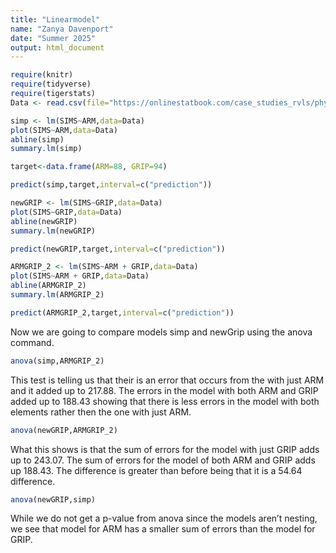```yaml
---
title: "Linearmodel"
name: "Zanya Davenport"
date: "Summer 2025"
output: html_document
---
```


```r
require(knitr)
require(tidyverse)
require(tigerstats)
Data <- read.csv(file="https://onlinestatbook.com/case_studies_rvls/physical_strength/data.txt", sep="", header=TRUE)
```

```r
simp <- lm(SIMS~ARM,data=Data)
plot(SIMS~ARM,data=Data)
abline(simp)
summary.lm(simp)
```

```r
target<-data.frame(ARM=88, GRIP=94)
```

```r
predict(simp,target,interval=c("prediction"))
```

```r
newGRIP <- lm(SIMS~GRIP,data=Data)
plot(SIMS~GRIP,data=Data)
abline(newGRIP)
summary.lm(newGRIP)
```
```r
predict(newGRIP,target,interval=c("prediction"))
```

```r
ARMGRIP_2 <- lm(SIMS~ARM + GRIP,data=Data)
plot(SIMS~ARM + GRIP,data=Data)
abline(ARMGRIP_2)
summary.lm(ARMGRIP_2)
```

```r
predict(ARMGRIP_2,target,interval=c("prediction"))
```

Now we are going to compare models simp and newGrip using the anova command. 

```r
anova(simp,ARMGRIP_2)
```

This test is telling us that their is an error that occurs from the with just ARM and it added up to 217.88. The errors in the model with both ARM and GRIP added up to 188.43 showing that there is less errors in the model with both elements rather then the one with just ARM.

```r
anova(newGRIP,ARMGRIP_2)
```

What this shows is that the sum of errors for the model with just GRIP adds up to 243.07. The sum of errors for the model of both ARM and GRIP adds up 188.43. The difference is greater than before being that it is a 54.64 difference.

```r
anova(newGRIP,simp)
```

While we do not get a p-value from anova since the models aren't nesting, we see that model for ARM has a smaller sum of errors than the model for GRIP.
